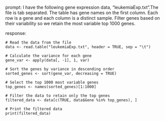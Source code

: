 prompt:
I have the following gene expression data, "leukemiaExp.txt".The file is tab separated. The table has gene names on the first column. Each row is a gene and each column is a distinct sample.  Filter genes based on their variability so we retain the most variable top 1000 genes. 

response:
```
# Read the data from the file
data <- read.table("leukemiaExp.txt", header = TRUE, sep = "\t")

# Calculate the variance for each gene
gene_var <- apply(data[, -1], 1, var)

# Sort the genes by variance in descending order
sorted_genes <- sort(gene_var, decreasing = TRUE)

# Select the top 1000 most variable genes
top_genes <- names(sorted_genes)[1:1000]

# Filter the data to retain only the top genes
filtered_data <- data[c(TRUE, data$Gene %in% top_genes), ]

# Print the filtered data
print(filtered_data)
```

